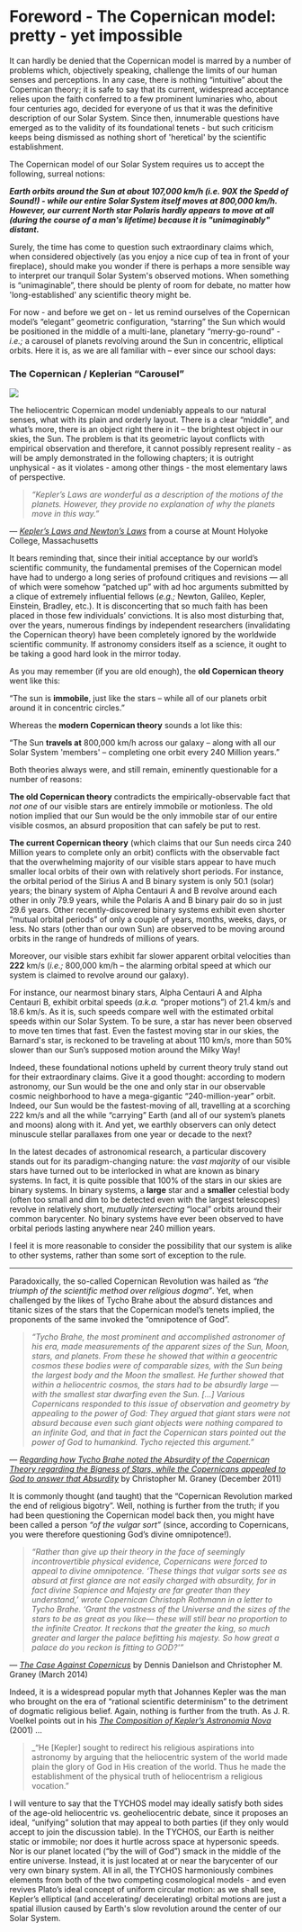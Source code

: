 Foreword - The Copernican model: pretty - yet impossible 
=====================================================================

It can hardly be denied that the Copernican model is marred by a number of problems which, objectively speaking, challenge the limits of our human senses and perceptions. In any case, there is nothing “intuitive” about the Copernican theory; it is safe to say that its current, widespread acceptance relies upon the faith conferred to a few prominent luminaries who, about four centuries ago, decided for everyone of us that it was the definitive description of our Solar System. Since then, innumerable questions have emerged as to the validity of its foundational tenets - but such criticism keeps being dismissed as nothing short of 'heretical' by the scientific establishment.

The Copernican model of our Solar System requires us to accept the following, surreal notions:

_**Earth orbits around the Sun at about 107,000 km/h (i.e. 90X the Spedd of Sound!) - while our entire Solar System itself moves at 800,000 km/h. However, our current North star Polaris hardly appears to move at all (during the course of a man's lifetime) because it is "unimaginably" distant.**_

Surely, the time has come to question such extraordinary claims which, when considered objectively (as you enjoy a nice cup of tea in front of your fireplace), should make you wonder if there is perhaps a more sensible way to interpret our tranquil Solar System's observed motions. When something is “unimaginable”, there should be plenty of room for debate, no matter how 'long-established' any scientific theory might be.

For now - and before we get on - let us remind ourselves of the Copernican model’s “elegant” geometric configuration, “starring” the Sun which would be positioned in the middle of a multi-lane, planetary “merry-go-round” - _i.e.;_ a carousel of planets revolving around the Sun in concentric, elliptical orbits. Here it is, as we are all familiar with – ever since our school days:

### The Copernican / Keplerian “Carousel”

[![](https://www.tychos.info/book_imagery/004_Copernican_MerryGoRound_01.jpg)](https://www.tychos.info/book_imagery/004_Copernican_MerryGoRound_01.jpg)


The heliocentric Copernican model undeniably appeals to our natural senses, what with its plain and orderly layout. There is a clear “middle”, and what’s more, there is an object right there in it – the brightest object in our skies, the Sun. The problem is that its geometric layout conflicts with empirical observation and therefore, it cannot possibly represent reality - as will be amply demonstrated in the following chapters; it is outright unphysical - as it violates - among other things - the most elementary laws of perspective.

> _“Kepler’s Laws are wonderful as a description of the motions of the planets. However, they provide no explanation of why the planets move in this way.”_

— [_Kepler’s Laws and Newton’s Laws_](https://www.tychos.info/citation/005A_Kepler-Newton.htm) from a course at Mount Holyoke College, Massachusetts

It bears reminding that, since their initial acceptance by our world’s scientific community, the fundamental premises of the Copernican model have had to undergo a long series of profound critiques and revisions — all of which were somehow “patched up” with ad hoc arguments submitted by a clique of extremely influential fellows (_e.g.;_ Newton, Galileo, Kepler, Einstein, Bradley, etc.). It is disconcerting that so much faith has been placed in those few individuals’ convictions. It is also most disturbing that, over the years, numerous findings by independent researchers (invalidating the Copernican theory) have been completely ignored by the worldwide scientific community. If astronomy considers itself as a science, it ought to be taking a good hard look in the mirror today.

As you may remember (if you are old enough), the **old Copernican theory** went like this:

“The sun is **immobile**, just like the stars – while all of our planets orbit around it in concentric circles.”

Whereas the **modern Copernican theory** sounds a lot like this:

“The Sun **travels at** 800,000 km/h across our galaxy – along with all our Solar System 'members' – completing one orbit every 240 Million years.”

Both theories always were, and still remain, eminently questionable for a number of reasons:

**The old Copernican theory** contradicts the empirically-observable fact that _not one_ of our visible stars are entirely immobile or motionless. The old notion implied that our Sun would be the only immobile star of our entire visible cosmos, an absurd proposition that can safely be put to rest.

**The current Copernican theory** (which claims that our Sun needs circa 240 Million years to complete only an orbit) conflicts with the observable fact that the overwhelming majority of our visible stars appear to have much smaller local orbits of their own with relatively short periods. For instance, the orbital period of the Sirius A and B binary system is only 50.1 (solar) years; the binary system of Alpha Centauri A and B revolve around each other in only 79.9 years, while the Polaris A and B binary pair do so in just 29.6 years. Other recently-discovered binary systems exhibit even shorter “mutual orbital periods” of only a couple of years, months, weeks, days, or less. No stars (other than our own Sun) are observed to be moving around orbits in the range of hundreds of millions of years.

Moreover, our visible stars exhibit far slower apparent orbital velocities than **222** km/s (_i.e.;_ 800,000 km/h – the alarming orbital speed at which our system is claimed to revolve around our galaxy).

For instance, our nearmost binary stars, Alpha Centauri A and Alpha Centauri B, exhibit orbital speeds (_a.k.a._ “proper motions”) of 21.4 km/s and 18.6 km/s. As it is, such speeds compare well with the estimated orbital speeds within our Solar System. To be sure, a star has never been observed to move ten times that fast. Even the fastest moving star in our skies, the Barnard's star, is reckoned to be traveling at about 110 km/s, more than 50% slower than our Sun’s supposed motion around the Milky Way!

Indeed, these foundational notions upheld by current theory truly stand out for their extraordinary claims. Give it a good thought: according to modern astronomy, our Sun would be the one and only star in our observable cosmic neighborhood to have a mega-gigantic “240-million-year” orbit. Indeed, our Sun would be the fastest-moving of all, travelling at a scorching 222 km/s and all the while “carrying” Earth (and all of our system’s planets and moons) along with it. And yet, we earthly observers can only detect minuscule stellar parallaxes from one year or decade to the next?

In the latest decades of astronomical research, a particular discovery stands out for its paradigm-changing nature: the _vast majority_ of our visible stars have turned out to be interlocked in what are known as binary systems. In fact, it is quite possible that 100% of the stars in our skies are binary systems. In binary systems, a **large** star and a **smaller** celestial body (often too small and dim to be detected even with the largest telescopes) revolve in relatively short, _mutually intersecting_ “local” orbits around their common barycenter. No binary systems have ever been observed to have orbital periods lasting anywhere near 240 million years.

I feel it is more reasonable to consider the possibility that our system is alike to other systems, rather than some sort of exception to the rule.


*****************************************************************************************************************************************

Paradoxically, the so-called Copernican Revolution was hailed as _“the triumph of the scientific method over religious dogma”_. Yet, when challenged by the likes of Tycho Brahe about the absurd distances and titanic sizes of the stars that the Copernican model’s tenets implied, the proponents of the same invoked the “omnipotence of God”.

> _“Tycho Brahe, the most prominent and accomplished astronomer of his era, made measurements of the apparent sizes of the Sun, Moon, stars, and planets. From these he showed that within a geocentric cosmos these bodies were of comparable sizes, with the Sun being the largest body and the Moon the smallest. He further showed that within a heliocentric cosmos, the stars had to be absurdly large — with the smallest star dwarfing even the Sun. \[…\] Various Copernicans responded to this issue of observation and geometry by appealing to the power of God: They argued that giant stars were not absurd because even such giant objects were nothing compared to an infinite God, and that in fact the Copernican stars pointed out the power of God to humankind. Tycho rejected this argument.”_

— [_Regarding how Tycho Brahe noted the Absurdity of the Copernican Theory regarding the Bigness of Stars, while the Copernicans appealed to God to answer that Absurdity_](https://www.tychos.info/citation/003A_Tycho-Noted-Absurdity.pdf) by Christopher M. Graney (December 2011)

It is commonly thought (and taught) that the “Copernican Revolution marked the end of religious bigotry”. Well, nothing is further from the truth; if you had been questioning the Copernican model back then, you might have been called a person _“of the vulgar sort”_ (since, according to Copernicans, you were therefore questioning God’s divine omnipotence!).

> _“Rather than give up their theory in the face of seemingly incontrovertible physical evidence, Copernicans were forced to appeal to divine omnipotence. ‘These things that vulgar sorts see as absurd at first glance are not easily charged with absurdity, for in fact divine Sapience and Majesty are far greater than they understand,’ wrote Copernican Christoph Rothmann in a letter to Tycho Brahe. ‘Grant the vastness of the Universe and the sizes of the stars to be as great as you like— these will still bear no proportion to the infinite Creator. It reckons that the greater the king, so much greater and larger the palace befitting his majesty. So how great a palace do you reckon is fitting to GOD?'”_

— [_The Case Against Copernicus_](https://www.tychos.info/citation/003B_Case-Against-Copernicus.pdf) by Dennis Danielson and Christopher M. Graney (March 2014)

Indeed, it is a widespread popular myth that Johannes Kepler was the man who brought on the era of “rational scientific determinism” to the detriment of dogmatic religious belief. Again, nothing is further from the truth. As J. R. Voelkel points out in his [_The Composition of Kepler’s Astronomia Nova_](https://tinyurl.com/Voelkel-Astronomia-Nova-1) (2001) …

> _“He \[Kepler\] sought to redirect his religious aspirations into astronomy by arguing that the heliocentric system of the world made plain the glory of God in His creation of the world. Thus he made the establishment of the physical truth of heliocentrism a religious vocation.”


I will venture to say that the TYCHOS model may ideally satisfy both sides of the age-old heliocentric vs. geoheliocentric debate, since it proposes an ideal, “unifying” solution that may appeal to both parties (if they only would accept to join the discussion table). In the TYCHOS, our Earth is neither static or immobile; nor does it hurtle across space at hypersonic speeds. Nor is our planet located (“by the will of God”) smack in the middle of the entire universe. Instead, it is just located at or near the barycenter of our very own binary system. All in all, the TYCHOS harmoniously combines elements from both of the two competing cosmological models - and even revives Plato’s ideal concept of uniform circular motion: as we shall see, Kepler’s elliptical (and accelerating/ decelerating) orbital motions are just a spatial illusion caused by Earth's slow revolution around the center of our Solar System.

